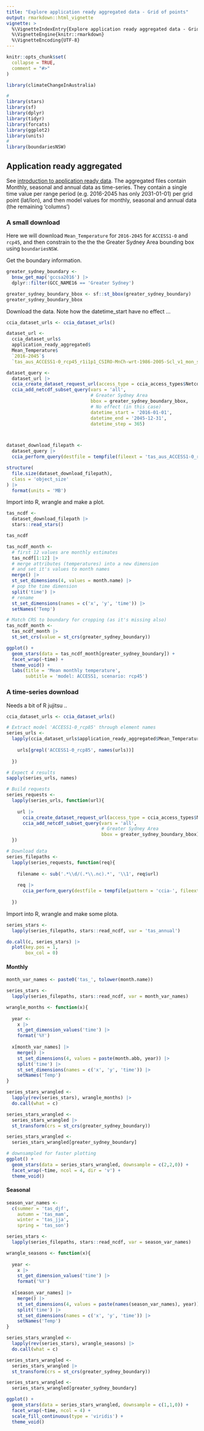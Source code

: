 ```yaml
---
title: "Explore application ready aggregated data - Grid of points"
output: rmarkdown::html_vignette
vignette: >
  %\VignetteIndexEntry{Explore application ready aggregated data - Grid of points}
  %\VignetteEngine{knitr::rmarkdown}
  %\VignetteEncoding{UTF-8}
---
```


```r
knitr::opts_chunk$set(
  collapse = TRUE,
  comment = "#>"
)
```

```r
library(climateChangeInAustralia)

# 
library(stars)
library(sf)
library(dplyr)
library(tidyr)
library(forcats)
library(ggplot2)
library(units)
# 
library(boundariesNSW)
```

## Application ready aggregated

See [introduction to application ready data](https://www.climatechangeinaustralia.gov.au/en/obtain-data/application-ready-data/).
The aggregated files contain Monthly, seasonal and annual data as time-series. They 
contain a single time value per range period (e.g. 2016-2045 has only 2031-01-01) per grid point (lat/lon),
and then model values for monthly, seasonal and annual data (the remaining 'columns')

### A small download

Here we will download `Mean_Temperature` for `2016-2045` for `ACCESS1-0` and `rcp45`, and
then constrain to the the the Greater Sydney Area bounding box using `boundariesNSW`.

Get the boundary information.

```r
greater_sydney_boundary <- 
  bnsw_get_map('gccsa2016') |>
  dplyr::filter(GCC_NAME16 == 'Greater Sydney')

greater_sydney_boundary_bbox <- sf::st_bbox(greater_sydney_boundary)
greater_sydney_boundary_bbox
```

Download the data. Note how the datetime_start have no effect ...

```r
ccia_dataset_urls <- ccia_dataset_urls()

dataset_url <- 
  ccia_dataset_urls$
  application_ready_aggregated$
  Mean_Temperature$
  `2016-2045`$
  `tas_aus_ACCESS1-0_rcp45_r1i1p1_CSIRO-MnCh-wrt-1986-2005-Scl_v1_mon_seasavg_2016-2045_clim.nc`

dataset_query <-
  dataset_url |>
  ccia_create_dataset_request_url(access_type = ccia_access_types$NetcdfSubset) |>
  ccia_add_netcdf_subset_query(vars = 'all',
                               # Greater Sydney Area
                               bbox = greater_sydney_boundary_bbox,
                               # No effect (in this case)
                               datetime_start = '2016-01-01',
                               datetime_end = '2045-12-31',
                               datetime_step = 365)



dataset_download_filepath <-
  dataset_query |>
  ccia_perform_query(destfile = tempfile(fileext = 'tas_aus_ACCESS1-0_rcp45_seasavg_2016-2045.nc'))

structure(
  file.size(dataset_download_filepath),
  class = 'object_size'
) |>
  format(units = 'MB')
```

Import into R, wrangle and make a plot.

```r
tas_ncdf <-
  dataset_download_filepath |>
  stars::read_stars()

tas_ncdf
```

```r
tas_ncdf_month <-
  # first 12 values are monthly estimates
  tas_ncdf[1:12] |>
  # merge attributes (temperatures) into a new dimension
  # and set it's values to month names
  merge() |>
  st_set_dimensions(4, values = month.name) |>
  # pop the time dimension
  split('time') |>
  # rename
  st_set_dimensions(names = c('x', 'y', 'time')) |>
  setNames('Temp')

# Match CRS to boundary for cropping (as it's missing also)
tas_ncdf_month <-
  tas_ncdf_month |>
  st_set_crs(value = st_crs(greater_sydney_boundary))
```

```r
ggplot() +
  geom_stars(data = tas_ncdf_month[greater_sydney_boundary]) +
  facet_wrap(~time) +
  theme_void() +
  labs(title = 'Mean monthly temperature',
       subtitle = 'model: ACCESS1, scenario: rcp45')
```

### A time-series download

Needs a bit of R jujitsu ..

```r
ccia_dataset_urls <- ccia_dataset_urls()

# Extract model 'ACCESS1-0_rcp85' through element names
series_urls <-
  lapply(ccia_dataset_urls$application_ready_aggregated$Mean_Temperature, function(urls){
    
    urls[grepl('ACCESS1-0_rcp85', names(urls))]
    
  })

# Expect 4 results
sapply(series_urls, names)

# Build requests
series_requests <-
  lapply(series_urls, function(url){
    
    url |>
      ccia_create_dataset_request_url(access_type = ccia_access_types$NetcdfSubset) |>
      ccia_add_netcdf_subset_query(vars = 'all',
                                   # Greater Sydney Area
                                   bbox = greater_sydney_boundary_bbox)
  })

# Download data
series_filepaths <-
  lapply(series_requests, function(req){
    
    filename <- sub('.*\\d/(.*\\.nc).*', '\\1', req$url)
    
    req |>
      ccia_perform_query(destfile = tempfile(pattern = 'ccia-', fileext = filename))
    
  })
```

Import into R, wrangle and make some plota.

```r
series_stars <-
  lapply(series_filepaths, stars::read_ncdf, var = 'tas_annual')

do.call(c, series_stars) |>
  plot(key.pos = 1,
       box_col = 0)
```

#### Monthly

```r
month_var_names <- paste0('tas_', tolower(month.name))

series_stars <-
  lapply(series_filepaths, stars::read_ncdf, var = month_var_names)

wrangle_months <- function(x){
  
  year <-
    x |>
    st_get_dimension_values('time') |>
    format('%Y')
  
  x[month_var_names] |>
    merge() |>
    st_set_dimensions(4, values = paste(month.abb, year)) |>
    split('time') |>
    st_set_dimensions(names = c('x', 'y', 'time')) |>
    setNames('Temp')
}

series_stars_wrangled <-
  lapply(rev(series_stars), wrangle_months) |>
  do.call(what = c)

series_stars_wrangled <-
  series_stars_wrangled |>
  st_transform(crs = st_crs(greater_sydney_boundary)) 

series_stars_wrangled <- 
  series_stars_wrangled[greater_sydney_boundary]
```

```r
# downsampled for faster plotting
ggplot() +
  geom_stars(data = series_stars_wrangled, downsample = c(2,2,0)) +
  facet_wrap(~time, ncol = 4, dir = 'v') +
  theme_void()
```

#### Seasonal

```r
season_var_names <- 
  c(summer = 'tas_djf', 
    autumn = 'tas_mam', 
    winter = 'tas_jja',
    spring = 'tas_son')

series_stars <-
  lapply(series_filepaths, stars::read_ncdf, var = season_var_names)

wrangle_seasons <- function(x){
  
  year <-
    x |>
    st_get_dimension_values('time') |>
    format('%Y')
  
  x[season_var_names] |>
    merge() |>
    st_set_dimensions(4, values = paste(names(season_var_names), year)) |>
    split('time') |>
    st_set_dimensions(names = c('x', 'y', 'time')) |>
    setNames('Temp')
}

series_stars_wrangled <-
  lapply(rev(series_stars), wrangle_seasons) |>
  do.call(what = c)

series_stars_wrangled <-
  series_stars_wrangled |>
  st_transform(crs = st_crs(greater_sydney_boundary)) 

series_stars_wrangled <- 
  series_stars_wrangled[greater_sydney_boundary]

ggplot() +
  geom_stars(data = series_stars_wrangled, downsample = c(1,1,0)) +
  facet_wrap(~time, ncol = 4) +
  scale_fill_continuous(type = 'viridis') +
  theme_void()
```



